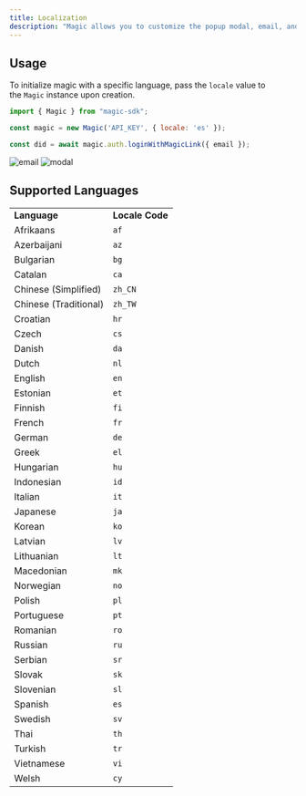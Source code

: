 ```yaml
---
title: Localization
description: "Magic allows you to customize the popup modal, email, and confirmation screen to any of our 30+ supported languages."
---
```


## Usage

To initialize magic with a specific language, pass the `locale` value to the `Magic` instance upon creation.

```javascript JavaScript icon="square-js"
import { Magic } from "magic-sdk";

const magic = new Magic('API_KEY', { locale: 'es' });

const did = await magic.auth.loginWithMagicLink({ email });
```

<Frame>
  <img src="/images/email.webp" alt="email" />
</Frame>


<Frame>
  <img src="/images/modal.webp" alt="modal" />
</Frame>

## Supported Languages

|     |     |
| --- | --- |
| **Language** | **Locale Code** |
| Afrikaans | `af` |
| Azerbaijani | `az` |
| Bulgarian | `bg` |
| Catalan | `ca` |
| Chinese (Simplified) | `zh_CN` |
| Chinese (Traditional) | `zh_TW` |
| Croatian | `hr` |
| Czech | `cs` |
| Danish | `da` |
| Dutch | `nl` |
| English | `en` |
| Estonian | `et` |
| Finnish | `fi` |
| French | `fr` |
| German | `de` |
| Greek | `el` |
| Hungarian | `hu` |
| Indonesian | `id` |
| Italian | `it` |
| Japanese | `ja` |
| Korean | `ko` |
| Latvian | `lv` |
| Lithuanian | `lt` |
| Macedonian | `mk` |
| Norwegian | `no` |
| Polish | `pl` |
| Portuguese | `pt` |
| Romanian | `ro` |
| Russian | `ru` |
| Serbian | `sr` |
| Slovak | `sk` |
| Slovenian | `sl` |
| Spanish | `es` |
| Swedish | `sv` |
| Thai | `th` |
| Turkish | `tr` |
| Vietnamese | `vi` |
| Welsh | `cy` |
